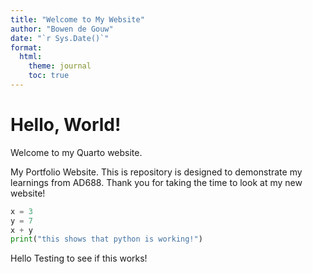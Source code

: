 ```yaml
---
title: "Welcome to My Website"
author: "Bowen de Gouw"
date: "`r Sys.Date()`"
format:
  html:
    theme: journal
    toc: true
---
```

# Hello, World!  
Welcome to my Quarto website.  

My Portfolio Website. 
This is repository is designed to demonstrate my learnings from AD688. Thank you for taking the time to look at my new website!


```python
x = 3
y = 7
x + y
print("this shows that python is working!")
```

Hello Testing to see if this works!
